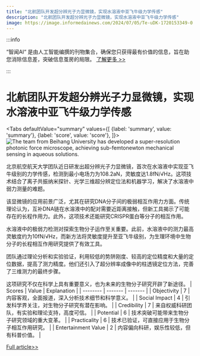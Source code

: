 ```yaml
---
title: "北航团队开发超分辨光子力显微镜，实现水溶液中亚飞牛级力学传感"
description: "北航团队开发超分辨光子力显微镜，实现水溶液中亚飞牛级力学传感"
image: https://image.informedainews.com/2024/07/05/Te-uDK-1720153349-0.jpg
---
```



:::info

“智闻AI“ 是由人工智能编撰的刊物集合，确保您只获得最有价值的信息，旨在助您消除信息差，突破信息茧房的局限。  [了解更多 >>](/)

:::

# 北航团队开发超分辨光子力显微镜，实现水溶液中亚飞牛级力学传感


<Tabs
	defaultValue="summary"
	values={[
	{label: 'summary', value: 'summary'},
	{label: 'score', value: 'score'},
]}>
<TabItem value="summary">
<img
  src="https://image.informedainews.com/2024/07/05/Te-uDK-1720153349-0.jpg"
  alt="The team from Beihang University has developed a super-resolution photonic force microscope, achieving sub-femtonewton mechanical sensing in aqueous solutions."
/>



北京航空航天大学团队近日研发出超分辨光子力显微镜，首次在水溶液中实现亚飞牛级别的力学传感，检测到最小电场力为108.2aN，灵敏度达1.8fN/√Hz。这项技术结合了离子共振纳米探针、光学三维超分辨定位法和机器学习，解决了水溶液中弱力测量的难题。

该显微镜的应用前景广泛，尤其在研究DNA分子间的极弱相互作用力方面。传统理论认为，互补DNA链在水溶液中的配对需要近距离接触，但新工具揭示了可能存在的长程作用力。此外，这项技术还能研究CRISPR蛋白等分子的相互作用。

水溶液中的极弱力检测对探索生物分子运作至关重要。此前，水溶液中的测力最高灵敏度约为10fN/√Hz，而新方法将灵敏度提升至亚飞牛级别，为生理环境中生物分子的长程相互作用研究提供了有效工具。

团队通过理论分析和实验验证，利用较低的势阱刚度、较高的定位精度和大量的定位数据，提高了测力精度。他们还引入了超分辨率成像中的柱透镜定位方法，完善了三维测力的最终步骤。

这项研究不仅在科学上具有重要意义，也为未来的生物分子研究开辟了新途径。
</TabItem>
<TabItem value="score">
	| Scores     | Value   | Explanation |
	| -------- | ------- | ------- |
	| Objectivity  | 7    | 内容客观，全面报道，深入分析技术细节和科学意义。    |
	| Social Impact | 4     | 引发科学界关注，对生物分子研究有潜在影响。    |
	| Credibility    | 7    | 来自权威科研团队，有实验和理论支持，高度可信。    |
	| Potential    | 6    | 技术突破可能带来生物分子研究领域的重大变革。    |
	| Practicality    | 6    | 技术已验证，可直接应用于生物分子相互作用研究。    |
	| Entertainment Value    | 2    | 内容偏向科研，娱乐性较低，但有科普价值。    |
</TabItem>
</Tabs>

[Full article>>](https://www.mittrchina.com/news/detail/13465)

